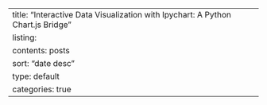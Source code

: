 ---
title: "Interactive Data Visualization with Ipychart: A Python Chart.js Bridge"
listing:
  contents: posts
  sort: "date desc"
  type: default
  categories: true
---